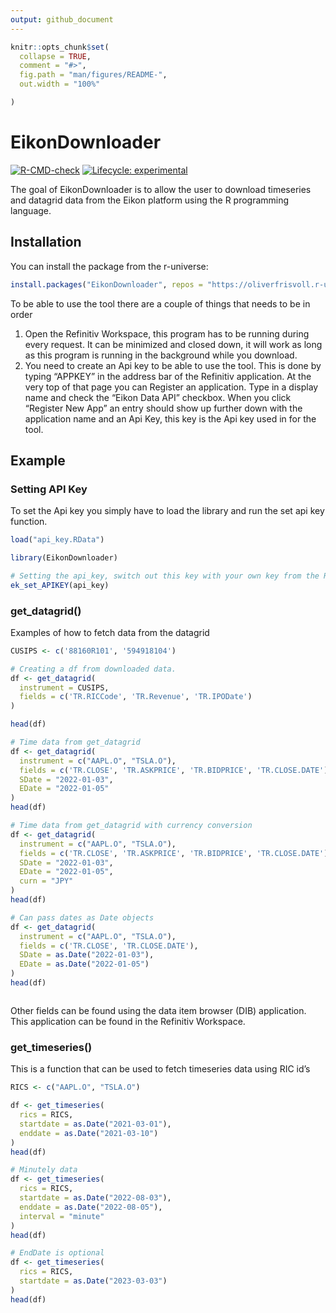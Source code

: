 ```yaml
---
output: github_document
---
```


<!-- README.md is generated from README.Rmd. Please edit that file -->

```r
knitr::opts_chunk$set(
  collapse = TRUE,
  comment = "#>",
  fig.path = "man/figures/README-",
  out.width = "100%"

)
```

# EikonDownloader

<!-- badges: start -->
[![R-CMD-check](https://github.com/OliverFrisvoll/EikonDownloader/actions/workflows/R-CMD-check.yaml/badge.svg)](https://github.com/OliverFrisvoll/EikonDownloader/actions/workflows/R-CMD-check.yaml)
[![Lifecycle: experimental](https://img.shields.io/badge/lifecycle-experimental-orange.svg)](https://lifecycle.r-lib.org/articles/stages.html#experimental)
<!-- badges: end -->

The goal of EikonDownloader is to allow the user to download timeseries and datagrid data from the Eikon platform using the R programming language.

## Installation

You can install the package from the r-universe:
```r

install.packages("EikonDownloader", repos = "https://oliverfrisvoll.r-universe.dev")

```


To be able to use the tool there are a couple of things that needs to be in order

1. Open the Refinitiv Workspace, this program has to be running during every request. It can be minimized and closed down, it will work as long as this program is running in the background while you download.
2. You need to create an Api key to be able to use the tool. This is done by typing "APPKEY" in the address bar of the Refinitiv application. At the very top of that page you can Register an application. Type in a display name and check the "Eikon Data API" checkbox. When you click "Register New App" an entry should show up further down with the application name and an Api Key, this key is the Api key used in for the tool.


## Example

### Setting API Key
To set the Api key you simply have to load the library and run the set api key function.

```r
load("api_key.RData")
```

```r
library(EikonDownloader)

# Setting the api_key, switch out this key with your own key from the Refinitiv Workspace
ek_set_APIKEY(api_key)

```

### get_datagrid()
Examples of how to fetch data from the datagrid

```r

CUSIPS <- c('88160R101', '594918104')

# Creating a df from downloaded data.
df <- get_datagrid(
  instrument = CUSIPS,
  fields = c('TR.RICCode', 'TR.Revenue', 'TR.IPODate')
)

head(df)

# Time data from get_datagrid
df <- get_datagrid(
  instrument = c("AAPL.O", "TSLA.O"),
  fields = c('TR.CLOSE', 'TR.ASKPRICE', 'TR.BIDPRICE', 'TR.CLOSE.DATE'),
  SDate = "2022-01-03",
  EDate = "2022-01-05"
)
head(df)

# Time data from get_datagrid with currency conversion
df <- get_datagrid(
  instrument = c("AAPL.O", "TSLA.O"),
  fields = c('TR.CLOSE', 'TR.ASKPRICE', 'TR.BIDPRICE', 'TR.CLOSE.DATE'),
  SDate = "2022-01-03",
  EDate = "2022-01-05",
  curn = "JPY"
)
head(df)

# Can pass dates as Date objects
df <- get_datagrid(
  instrument = c("AAPL.O", "TSLA.O"),
  fields = c('TR.CLOSE', 'TR.CLOSE.DATE'),
  SDate = as.Date("2022-01-03"),
  EDate = as.Date("2022-01-05")
)
head(df)



```

Other fields can be found using the data item browser (DIB) application. This application can be found in the Refinitiv Workspace.

### get_timeseries()
This is a function that can be used to fetch timeseries data using RIC id's

```r

RICS <- c("AAPL.O", "TSLA.O")

df <- get_timeseries(
  rics = RICS,
  startdate = as.Date("2021-03-01"),
  enddate = as.Date("2021-03-10")
)
head(df)

# Minutely data
df <- get_timeseries(
  rics = RICS,
  startdate = as.Date("2022-08-03"),
  enddate = as.Date("2022-08-05"),
  interval = "minute"
)
head(df)

# EndDate is optional
df <- get_timeseries(
  rics = RICS,
  startdate = as.Date("2023-03-03")
)
head(df)


```